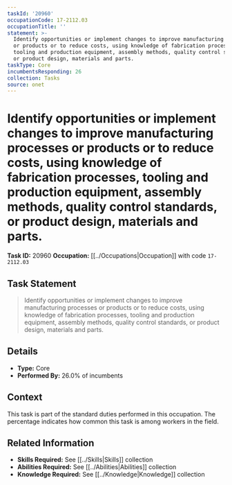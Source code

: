 ```yaml
---
taskId: '20960'
occupationCode: 17-2112.03
occupationTitle: ''
statement: >-
  Identify opportunities or implement changes to improve manufacturing processes
  or products or to reduce costs, using knowledge of fabrication processes,
  tooling and production equipment, assembly methods, quality control standards,
  or product design, materials and parts.
taskType: Core
incumbentsResponding: 26
collection: Tasks
source: onet
---
```

# Identify opportunities or implement changes to improve manufacturing processes or products or to reduce costs, using knowledge of fabrication processes, tooling and production equipment, assembly methods, quality control standards, or product design, materials and parts.

**Task ID:** 20960
**Occupation:** [[../Occupations|Occupation]] with code `17-2112.03`

## Task Statement

> Identify opportunities or implement changes to improve manufacturing processes or products or to reduce costs, using knowledge of fabrication processes, tooling and production equipment, assembly methods, quality control standards, or product design, materials and parts.

## Details

- **Type:** Core
- **Performed By:** 26.0% of incumbents

## Context

This task is part of the standard duties performed in this occupation. The percentage indicates how common this task is among workers in the field.

## Related Information

- **Skills Required:** See [[../Skills|Skills]] collection
- **Abilities Required:** See [[../Abilities|Abilities]] collection
- **Knowledge Required:** See [[../Knowledge|Knowledge]] collection
